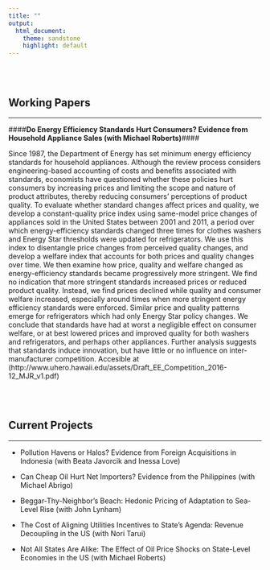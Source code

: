 ```yaml
---
title: ""
output:
  html_document:
    theme: sandstone
    highlight: default
---
```


<br>
<br>

Working Papers
----------------------

*********

####**Do Energy Efficiency Standards Hurt Consumers? Evidence from Household Appliance Sales (with Michael Roberts)**####

 Since 1987, the Department of Energy has set minimum energy efficiency standards for household appliances.  Although the review process considers engineering-based accounting of costs and benefits associated with standards, economists have questioned whether these policies hurt consumers by increasing prices and limiting the scope and nature of product attributes, thereby reducing consumers' perceptions of product quality. To evaluate whether standard changes affect prices and quality, we develop a constant-quality price index using same-model price changes of appliances sold in the United States between 2001 and 2011, a period over which energy-efficiency standards changed three times for clothes washers and Energy Star thresholds were updated for refrigerators. We use this index to disentangle price changes from perceived quality changes, and develop a welfare index that accounts for both prices and quality changes over time.  We then examine how price, quality and welfare changed as energy-efficiency standards became progressively more stringent. We find no indication that more stringent standards increased prices or reduced product quality. Instead, we find prices declined while quality and consumer welfare increased, especially around times when more stringent energy efficiency standards were enforced. Similar price and quality patterns emerge for refrigerators which had only Energy Star policy changes. We conclude that standards have had at worst a negligible effect on consumer welfare, or at best lowered prices and improved quality for both washers and refrigerators, and perhaps other appliances. Further analysis suggests that standards induce innovation, but have little or no influence on inter-manufacturer competition. Accesible at  (http://www.uhero.hawaii.edu/assets/Draft_EE_Competition_2016-12_MJR_v1.pdf)

<br>
<br>

Current Projects
----------------------

*********

* Pollution Havens or Halos? Evidence from Foreign Acquisitions in Indonesia (with Beata Javorcik and Inessa Love)

* Can Cheap Oil Hurt Net Importers? Evidence from the Philippines (with Michael Abrigo)

* Beggar-Thy-Neighbor's Beach: Hedonic Pricing of Adaptation to Sea-Level Rise (with John Lynham)

* The Cost of Aligning Utilities Incentives to State's Agenda: Revenue Decoupling in the US (with Nori Tarui)

* Not All States Are Alike: The Effect of Oil Price Shocks on State-Level Economies in the US (with Michael Roberts)
